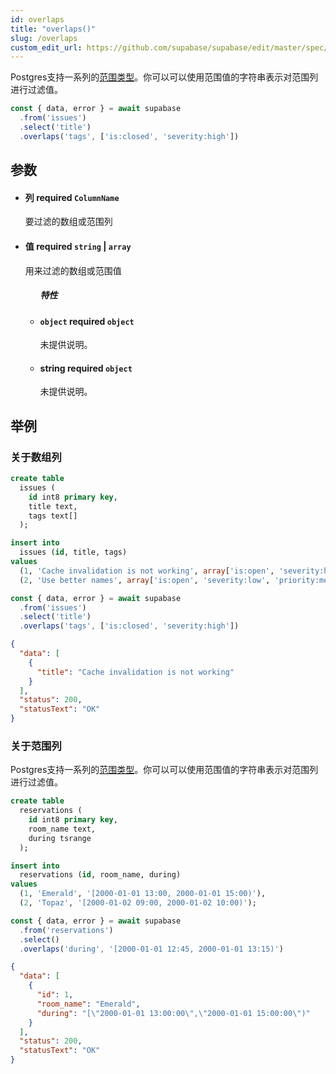 ```yaml
---
id: overlaps
title: "overlaps()"
slug: /overlaps
custom_edit_url: https://github.com/supabase/supabase/edit/master/spec/supabase_js_v2.yml
---
```


Postgres支持一系列的[范围类型](https://www.postgresql.org/docs/current/rangetypes.html)。你可以可以使用范围值的字符串表示对范围列进行过滤值。

```ts
const { data, error } = await supabase
  .from('issues')
  .select('title')
  .overlaps('tags', ['is:closed', 'severity:high'])
```


## 参数


<ul className="method-list-group">
  
<li className="method-list-item">
  <h4 className="method-list-item-label">
    <span className="method-list-item-label-name">
      列
    </span>
    <span className="method-list-item-label-badge required">
      required
    </span>
    <span className="method-list-item-validation">
      <code>ColumnName</code>
    </span>
  </h4>
  <div class="method-list-item-description">

要过滤的数组或范围列

  </div>
  
</li>


<li className="method-list-item">
  <h4 className="method-list-item-label">
    <span className="method-list-item-label-name">
      值
    </span>
    <span className="method-list-item-label-badge required">
      required
    </span>
    <span className="method-list-item-validation">
      <code>string</code> | <code>array</code>
    </span>
  </h4>
  <div class="method-list-item-description">

用来过滤的数组或范围值

  </div>
  
<ul className="method-list-group">
  <h5 class="method-list-title method-list-title-isChild expanded">特性</h5>

<li className="method-list-item">
  <h4 className="method-list-item-label">
    <span className="method-list-item-label-name">
      <code>object</code>
    </span>
    <span className="method-list-item-label-badge required">
      required
    </span>
    <span className="method-list-item-validation">
      <code>object</code>
    </span>
  </h4>
  <div class="method-list-item-description">

未提供说明。

  </div>
  
</li>


<li className="method-list-item">
  <h4 className="method-list-item-label">
    <span className="method-list-item-label-name">
      string
    </span>
    <span className="method-list-item-label-badge required">
      required
    </span>
    <span className="method-list-item-validation">
      <code>object</code>
    </span>
  </h4>
  <div class="method-list-item-description">

未提供说明。 

  </div>
  
</li>

</ul>

</li>

</ul>














## 举例

### 关于数组列

<Tabs scrollable size="small" type="underlined" defaultActiveId="schema">
<TabPanel id="schema" label="Schema">

  ```sql
  create table
    issues (
      id int8 primary key,
      title text,
      tags text[]
    );

  insert into
    issues (id, title, tags)
  values
    (1, 'Cache invalidation is not working', array['is:open', 'severity:high', 'priority:low']),
    (2, 'Use better names', array['is:open', 'severity:low', 'priority:medium']);
  ```

</TabPanel>
<TabPanel id="js" label="JavaScript">

  ```ts
  const { data, error } = await supabase
    .from('issues')
    .select('title')
    .overlaps('tags', ['is:closed', 'severity:high'])
  ```

</TabPanel>
<TabPanel id="result" label="Result">

  ```json
  {
    "data": [
      {
        "title": "Cache invalidation is not working"
      }
    ],
    "status": 200,
    "statusText": "OK"
  }
  ```

</TabPanel>
</Tabs>

### 关于范围列

Postgres支持一系列的[范围类型](https://www.postgresql.org/docs/current/rangetypes.html)。你可以可以使用范围值的字符串表示对范围列进行过滤值。

<Tabs scrollable size="small" type="underlined" defaultActiveId="schema">
<TabPanel id="schema" label="Schema">

  ```sql
  create table
    reservations (
      id int8 primary key,
      room_name text,
      during tsrange
    );

  insert into
    reservations (id, room_name, during)
  values
    (1, 'Emerald', '[2000-01-01 13:00, 2000-01-01 15:00)'),
    (2, 'Topaz', '[2000-01-02 09:00, 2000-01-02 10:00)');
  ```

</TabPanel>
<TabPanel id="js" label="JavaScript">

  ```ts
  const { data, error } = await supabase
    .from('reservations')
    .select()
    .overlaps('during', '[2000-01-01 12:45, 2000-01-01 13:15)')
  ```

</TabPanel>
<TabPanel id="result" label="Result">

  ```json
  {
    "data": [
      {
        "id": 1,
        "room_name": "Emerald",
        "during": "[\"2000-01-01 13:00:00\",\"2000-01-01 15:00:00\")"
      }
    ],
    "status": 200,
    "statusText": "OK"
  }
  ```

</TabPanel>
</Tabs>